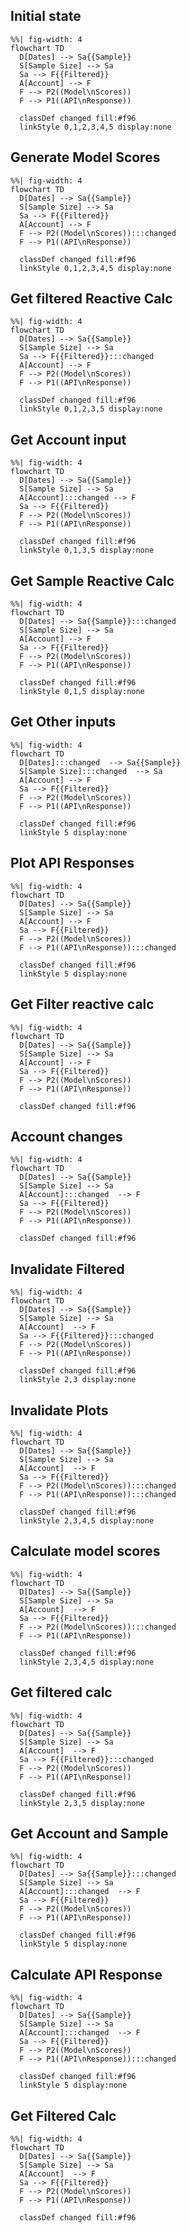 ## Initial state
```mermaid
%%| fig-width: 4
flowchart TD
  D[Dates] --> Sa{{Sample}}
  S[Sample Size] --> Sa
  Sa --> F{{Filtered}}
  A[Account] --> F
  F --> P2((Model\nScores))
  F --> P1((API\nResponse))
  
  classDef changed fill:#f96
  linkStyle 0,1,2,3,4,5 display:none
```

## Generate Model Scores

```mermaid
%%| fig-width: 4
flowchart TD
  D[Dates] --> Sa{{Sample}}
  S[Sample Size] --> Sa
  Sa --> F{{Filtered}}
  A[Account] --> F
  F --> P2((Model\nScores)):::changed
  F --> P1((API\nResponse))
  
  classDef changed fill:#f96
  linkStyle 0,1,2,3,4,5 display:none
```

## Get filtered Reactive Calc

```mermaid
%%| fig-width: 4
flowchart TD
  D[Dates] --> Sa{{Sample}}
  S[Sample Size] --> Sa
  Sa --> F{{Filtered}}:::changed
  A[Account] --> F
  F --> P2((Model\nScores))
  F --> P1((API\nResponse))
  
  classDef changed fill:#f96
  linkStyle 0,1,2,3,5 display:none
```

## Get Account input
```mermaid
%%| fig-width: 4
flowchart TD
  D[Dates] --> Sa{{Sample}}
  S[Sample Size] --> Sa
  A[Account]:::changed --> F
  Sa --> F{{Filtered}}
  F --> P2((Model\nScores))
  F --> P1((API\nResponse))
  
  classDef changed fill:#f96
  linkStyle 0,1,3,5 display:none
```

## Get Sample Reactive Calc
```mermaid
%%| fig-width: 4
flowchart TD
  D[Dates] --> Sa{{Sample}}:::changed 
  S[Sample Size] --> Sa
  A[Account] --> F
  Sa --> F{{Filtered}}
  F --> P2((Model\nScores))
  F --> P1((API\nResponse))
  
  classDef changed fill:#f96
  linkStyle 0,1,5 display:none
```

## Get Other inputs
```mermaid
%%| fig-width: 4
flowchart TD
  D[Dates]:::changed  --> Sa{{Sample}}
  S[Sample Size]:::changed  --> Sa
  A[Account] --> F
  Sa --> F{{Filtered}}
  F --> P2((Model\nScores))
  F --> P1((API\nResponse))
  
  classDef changed fill:#f96
  linkStyle 5 display:none
```

## Plot API Responses

```mermaid
%%| fig-width: 4
flowchart TD
  D[Dates] --> Sa{{Sample}}
  S[Sample Size] --> Sa
  A[Account] --> F
  Sa --> F{{Filtered}}
  F --> P2((Model\nScores))
  F --> P1((API\nResponse)):::changed 
  
  classDef changed fill:#f96
  linkStyle 5 display:none
```

## Get Filter reactive calc

```mermaid
%%| fig-width: 4
flowchart TD
  D[Dates] --> Sa{{Sample}}
  S[Sample Size] --> Sa
  A[Account] --> F
  Sa --> F{{Filtered}}
  F --> P2((Model\nScores))
  F --> P1((API\nResponse))
  
  classDef changed fill:#f96
```

## Account changes
```mermaid
%%| fig-width: 4
flowchart TD
  D[Dates] --> Sa{{Sample}}
  S[Sample Size] --> Sa
  A[Account]:::changed  --> F
  Sa --> F{{Filtered}}
  F --> P2((Model\nScores))
  F --> P1((API\nResponse))
  
  classDef changed fill:#f96
```

## Invalidate Filtered
```mermaid
%%| fig-width: 4
flowchart TD
  D[Dates] --> Sa{{Sample}}
  S[Sample Size] --> Sa
  A[Account]  --> F
  Sa --> F{{Filtered}}:::changed
  F --> P2((Model\nScores))
  F --> P1((API\nResponse))
  
  classDef changed fill:#f96
  linkStyle 2,3 display:none
```

## Invalidate Plots
```mermaid
%%| fig-width: 4
flowchart TD
  D[Dates] --> Sa{{Sample}}
  S[Sample Size] --> Sa
  A[Account]  --> F
  Sa --> F{{Filtered}}
  F --> P2((Model\nScores)):::changed
  F --> P1((API\nResponse)):::changed
  
  classDef changed fill:#f96
  linkStyle 2,3,4,5 display:none
```

## Calculate model scores
```mermaid
%%| fig-width: 4
flowchart TD
  D[Dates] --> Sa{{Sample}}
  S[Sample Size] --> Sa
  A[Account]  --> F
  Sa --> F{{Filtered}}
  F --> P2((Model\nScores)):::changed
  F --> P1((API\nResponse))
  
  classDef changed fill:#f96
  linkStyle 2,3,4,5 display:none
```

## Get filtered calc
```mermaid
%%| fig-width: 4
flowchart TD
  D[Dates] --> Sa{{Sample}}
  S[Sample Size] --> Sa
  A[Account]  --> F
  Sa --> F{{Filtered}}:::changed
  F --> P2((Model\nScores))
  F --> P1((API\nResponse))
  
  classDef changed fill:#f96
  linkStyle 2,3,5 display:none
```

## Get Account and Sample
```mermaid
%%| fig-width: 4
flowchart TD
  D[Dates] --> Sa{{Sample}}:::changed
  S[Sample Size] --> Sa
  A[Account]:::changed  --> F
  Sa --> F{{Filtered}}
  F --> P2((Model\nScores))
  F --> P1((API\nResponse))
  
  classDef changed fill:#f96
  linkStyle 5 display:none
```

## Calculate API Response
```mermaid
%%| fig-width: 4
flowchart TD
  D[Dates] --> Sa{{Sample}}
  S[Sample Size] --> Sa
  A[Account]:::changed  --> F
  Sa --> F{{Filtered}}
  F --> P2((Model\nScores))
  F --> P1((API\nResponse)):::changed
  
  classDef changed fill:#f96
  linkStyle 5 display:none
```

## Get Filtered Calc
```mermaid
%%| fig-width: 4
flowchart TD
  D[Dates] --> Sa{{Sample}}
  S[Sample Size] --> Sa
  A[Account]  --> F
  Sa --> F{{Filtered}}
  F --> P2((Model\nScores))
  F --> P1((API\nResponse))
  
  classDef changed fill:#f96
```
